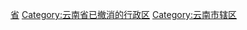 [[Category:中国已撤消的市辖区_(按省级行政区分类)|省]]
[[Category:云南省已撤消的行政区|Category:云南省已撤消的行政区]]
[[Category:云南市辖区|Category:云南市辖区]]